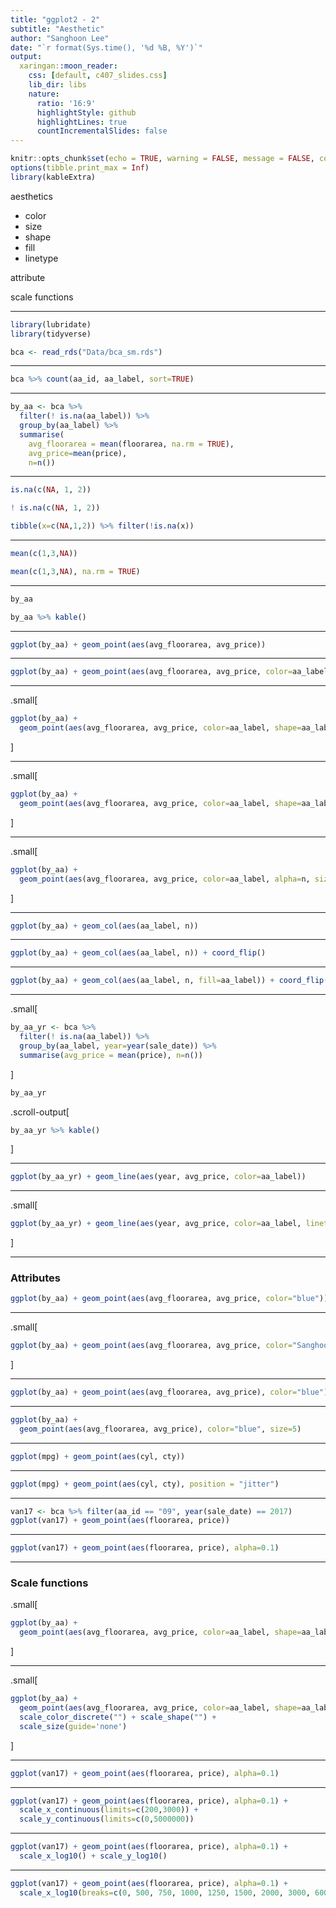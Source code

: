 ```yaml
---
title: "ggplot2 - 2"
subtitle: "Aesthetic"
author: "Sanghoon Lee"
date: "`r format(Sys.time(), '%d %B, %Y')`"
output:
  xaringan::moon_reader:
    css: [default, c407_slides.css]
    lib_dir: libs
    nature:
      ratio: '16:9'
      highlightStyle: github
      highlightLines: true
      countIncrementalSlides: false
---
```


```r
knitr::opts_chunk$set(echo = TRUE, warning = FALSE, message = FALSE, comment=NA, fig.asp = 0.56, out.width='70%', dpi = 300, fig.align = 'center')
options(tibble.print_max = Inf)
library(kableExtra)
```

aesthetics

- color
- size
- shape
- fill
- linetype

attribute

scale functions

---

```r
library(lubridate)
library(tidyverse)
```

```r
bca <- read_rds("Data/bca_sm.rds")
```

---

```r
bca %>% count(aa_id, aa_label, sort=TRUE)
```

---

```r
by_aa <- bca %>% 
  filter(! is.na(aa_label)) %>% 
  group_by(aa_label) %>% 
  summarise(
    avg_floorarea = mean(floorarea, na.rm = TRUE), 
    avg_price=mean(price), 
    n=n())
```

---

```r
is.na(c(NA, 1, 2))
```

```r
! is.na(c(NA, 1, 2))
```

```r
tibble(x=c(NA,1,2)) %>% filter(!is.na(x))
```

---

```r
mean(c(1,3,NA))
```

```r
mean(c(1,3,NA), na.rm = TRUE)
```

---

```r
by_aa
```
```r
by_aa %>% kable()
```


---

```r
ggplot(by_aa) + geom_point(aes(avg_floorarea, avg_price))
```

---

```r
ggplot(by_aa) + geom_point(aes(avg_floorarea, avg_price, color=aa_label))
```

---

.small[
```r
ggplot(by_aa) + 
  geom_point(aes(avg_floorarea, avg_price, color=aa_label, shape=aa_label))
```
]

---

.small[
```r
ggplot(by_aa) + 
  geom_point(aes(avg_floorarea, avg_price, color=aa_label, shape=aa_label, size=n))
```
]

---

.small[
```r
ggplot(by_aa) + 
  geom_point(aes(avg_floorarea, avg_price, color=aa_label, alpha=n, size=n))
```
]

---

```r
ggplot(by_aa) + geom_col(aes(aa_label, n))
```

---

```r
ggplot(by_aa) + geom_col(aes(aa_label, n)) + coord_flip()
```

---

```r
ggplot(by_aa) + geom_col(aes(aa_label, n, fill=aa_label)) + coord_flip()
```

---


.small[
```r
by_aa_yr <- bca %>% 
  filter(! is.na(aa_label)) %>% 
  group_by(aa_label, year=year(sale_date)) %>% 
  summarise(avg_price = mean(price), n=n())
```
]

```r
by_aa_yr
```

.scroll-output[
```r
by_aa_yr %>% kable()
```
]

---

```r
ggplot(by_aa_yr) + geom_line(aes(year, avg_price, color=aa_label))
```

---

.small[
```r
ggplot(by_aa_yr) + geom_line(aes(year, avg_price, color=aa_label, linetype=aa_label))
```
]

---

### Attributes

```r
ggplot(by_aa) + geom_point(aes(avg_floorarea, avg_price, color="blue"))
```

---

.small[
```r
ggplot(by_aa) + geom_point(aes(avg_floorarea, avg_price, color="Sanghoon"))
```
]

---

```r
ggplot(by_aa) + geom_point(aes(avg_floorarea, avg_price), color="blue")
```

---

```r
ggplot(by_aa) + 
  geom_point(aes(avg_floorarea, avg_price), color="blue", size=5)
```

---

```r
ggplot(mpg) + geom_point(aes(cyl, cty))
```

---

```r
ggplot(mpg) + geom_point(aes(cyl, cty), position = "jitter")
```

---

```r
van17 <- bca %>% filter(aa_id == "09", year(sale_date) == 2017)
ggplot(van17) + geom_point(aes(floorarea, price))
```

---

```r
ggplot(van17) + geom_point(aes(floorarea, price), alpha=0.1)
```

---

### Scale functions

.small[
```r
ggplot(by_aa) + 
  geom_point(aes(avg_floorarea, avg_price, color=aa_label, shape=aa_label, size=n))
```
]

---

.small[
```r
ggplot(by_aa) + 
  geom_point(aes(avg_floorarea, avg_price, color=aa_label, shape=aa_label, size=n)) + 
  scale_color_discrete("") + scale_shape("") + 
  scale_size(guide='none')
```
]

---

```r
ggplot(van17) + geom_point(aes(floorarea, price), alpha=0.1)
```

---

```r
ggplot(van17) + geom_point(aes(floorarea, price), alpha=0.1) +
  scale_x_continuous(limits=c(200,3000)) +
  scale_y_continuous(limits=c(0,5000000))
```

---

```r
ggplot(van17) + geom_point(aes(floorarea, price), alpha=0.1) +
  scale_x_log10() + scale_y_log10()
```

---

```r
ggplot(van17) + geom_point(aes(floorarea, price), alpha=0.1) +
  scale_x_log10(breaks=c(0, 500, 750, 1000, 1250, 1500, 2000, 3000, 6000, 10000 )) + scale_y_log10()
```
